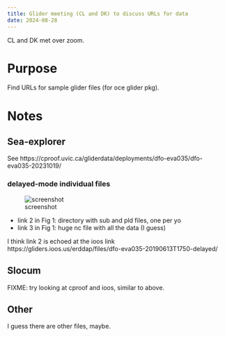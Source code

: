 ```yaml
---
title: Glider meeting (CL and DK) to discuss URLs for data
date: 2024-08-28
---
```

CL and DK met over zoom.

# Purpose
Find URLs for sample glider files (for oce glider pkg).

# Notes

## Sea-explorer

See https://cproof.uvic.ca/gliderdata/deployments/dfo-eva035/dfo-eva035-20231019/


### delayed-mode individual files

![screenshot](screenshot.png)

* link 2 in Fig 1: directory with sub and pld files, one per yo
* link 3 in Fig 1: huge nc file with all the data (I guess)

I think link 2 is echoed at the ioos link
https://gliders.ioos.us/erddap/files/dfo-eva035-20190613T1750-delayed/

## Slocum

FIXME: try looking at cproof and ioos, similar to above.

## Other

I guess there are other files, maybe.

